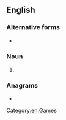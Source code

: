 {{also|I-spy}}
==English==
{{wikipedia}}

===Alternative forms===
* {{alter|en|I-spy}}

===Noun===
{{en-noun|-}}

# {{lb|en|games}} {{def|A [[game]] where players have to [[guess]] what one [[player]] can [[see]], based on the [[initial]] letter of the object.}}
#: {{ux|en|- Let's play '''I spy'''! [[I spy with my little eye]] something beginning with W.<br>- Is it a watering-can?}}

===Anagrams===
* {{anagrams|en|Yips|Ypsi|yips}}

[[Category:en:Games]]